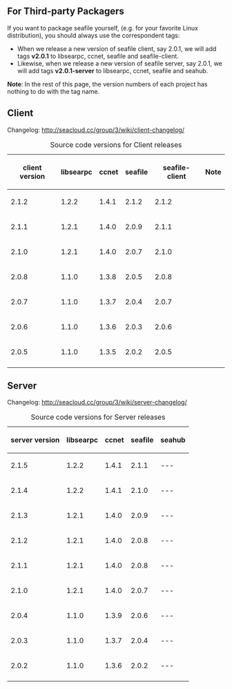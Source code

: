 == For Third-party Packagers ==


If you want to package seafile yourself, (e.g. for your favorite Linux distribution), you should always use the correspondent tags:

* When we release a new version of seafile client, say 2.0.1, we will add tags '''v2.0.1''' to libsearpc, ccnet, seafile and seafile-client.
* Likewise, when we release a new version of seafile server, say 2.0.1, we will add tags '''v2.0.1-server''' to libsearpc, ccnet, seafile and seahub.

'''Note''':  In the rest of this page, the version numbers of each project has nothing to do with the tag name. 

== Client ==

Changelog: http://seacloud.cc/group/3/wiki/client-changelog/


{|
|+ Source code versions for Client releases
! client version
! libsearpc
! ccnet
! seafile
! seafile-client
! Note
|-
| 2.1.2
| 1.2.2
| 1.4.1
| 2.1.2
| 2.1.2
|
|-
| 2.1.1
| 1.2.1
| 1.4.0
| 2.0.9
| 2.1.1
|
|-
| 2.1.0
| 1.2.1
| 1.4.0
| 2.0.7
| 2.1.0
|
|-
| 2.0.8
| 1.1.0
| 1.3.8
| 2.0.5
| 2.0.8
|
|-
| 2.0.7
| 1.1.0
| 1.3.7
| 2.0.4
| 2.0.7
|
|-
| 2.0.6
| 1.1.0
| 1.3.6
| 2.0.3
| 2.0.6
|
|-
| 2.0.5
| 1.1.0
| 1.3.5
| 2.0.2
| 2.0.5
|
|-
|}

== Server ==

Changelog: http://seacloud.cc/group/3/wiki/server-changelog/

{|
|+ Source code versions for Server releases
! server version
! libsearpc
! ccnet
! seafile
! seahub
|-
| 2.1.5
| 1.2.2
| 1.4.1
| 2.1.1
| ---
|-
| 2.1.4
| 1.2.2
| 1.4.1
| 2.1.0
| ---
|-
| 2.1.3
| 1.2.1
| 1.4.0
| 2.0.9
| ---
|-
| 2.1.2
| 1.2.1
| 1.4.0
| 2.0.8
| ---
|-
| 2.1.1
| 1.2.1
| 1.4.0
| 2.0.8
| ---
|-
| 2.1.0
| 1.2.1
| 1.4.0
| 2.0.7
| ---
|-
| 2.0.4
| 1.1.0
| 1.3.9
| 2.0.6
| ---
|-
| 2.0.3
| 1.1.0
| 1.3.7
| 2.0.4
| ---
|-
| 2.0.2
| 1.1.0
| 1.3.6
| 2.0.2
| ---
|-
|}
